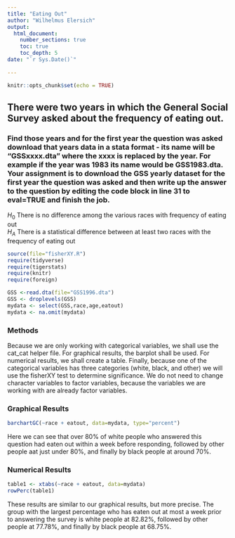 ```yaml
---
title: "Eating Out"
author: "Wilhelmus Elersich"
output: 
  html_document:
    number_sections: true
    toc: true
    toc_depth: 5
date: "`r Sys.Date()`"    
    
---
```


```r
knitr::opts_chunk$set(echo = TRUE)
```

## There were two years in which the General Social Survey asked about the frequency of eating out.
### Find those years and for the first year the question was asked download that years data in a stata format - its name will be "GSSxxxx.dta" where the xxxx is replaced by the year.  For example if the year was 1983 its name would be GSS1983.dta. Your assignment is to download the GSS yearly dataset for the first year the question was asked and then  write up the answer to the question by editing the  code block in line 31 to eval=TRUE and finish the job. 

$H_0$ There is no difference among the various races with frequency of eating out  
$H_A$ There is a statistical difference between at least two races with the frequency of eating out  


```r
source(file="fisherXY.R")
require(tidyverse)
require(tigerstats)
require(knitr)
require(foreign)
```
```r
GSS <-read.dta(file="GSS1996.dta")
GSS <- droplevels(GSS)
mydata <- select(GSS,race,age,eatout)
mydata <- na.omit(mydata)
```

### Methods
Because we are only working with categorical variables, we shall use the cat_cat helper file. For graphical results, the barplot shall be used. For numerical results, we shall create a table. Finally, because one of the categorical variables has three categories (white, black, and other) we will use the fisherXY test to determine significance. We do not need to change character variables to factor variables, because the variables we are working with are already factor variables.


### Graphical Results 

```r
barchartGC(~race + eatout, data=mydata, type="percent")
```

Here we can see that over 80% of white people who answered this question had eaten out within a week before responding, followed by other people aat just under 80%, and finally by black people at around 70%.

### Numerical Results
```r
table1 <- xtabs(~race + eatout, data=mydata)
rowPerc(table1)
```

These results are similar to our graphical results, but more precise. The group with the largest percentage who has eaten out at most a week prior to answering the survey is white people at 82.82%, followed by other people at 77.78%, and finally by black people at 68.75%.